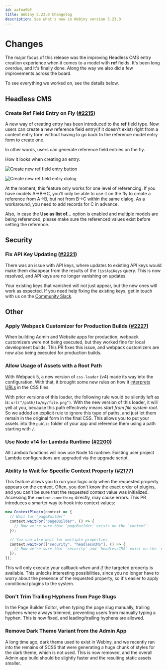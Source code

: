 ```yaml
---
id: aafea9bf
title: Webiny 5.23.0 Changelog
description: See what's new in Webiny version 5.23.0.
---
```



# Changes

The major focus of this release was the improving Headless CMS entry creation experience when it comes to a model with **ref** fields. It's been long overdue, and it's finally done. Along the way we also did a few improvements across the board.

To see everything we worked on, see the details below.

## Headless CMS

### Create Ref Field Entry on Fly ([#2215](https://github.com/webiny/webiny-js/pull/2215))

A new way of creating entry has been introduced to the **ref** field type.
Now users can create a new reference field entry(if it doesn't exist) right from a content entry form without having to go back to the reference model entry form to create one.

In other words, users can generate reference field entries on the fly.

How it looks when creating an entry:

![Create new ref field entry button](./assets/ref-field-new-entry-input.jpg)

![Create new ref field entry dialog](./assets/ref-field-new-entry-dialog.jpg)

At the moment, this feature only works for one level of referencing. If you have models A->B->C, you'll only be able to use it on the fly to create a reference from A->B, but not from B->C within the same dialog. As a workaround, you need to add records for C in advance.

Also, in case the **Use as list of...** option is enabled and multiple models are being referenced, please make sure the referenced values exist before setting the reference.

## Security

### Fix API Key Updating ([#2221](https://github.com/webiny/webiny-js/pull/2221))

There was an issue with API keys, where updates to existing API keys would make them disappear from the results of the `listApiKeys` query. This is now resolved, and API keys are no longer vanishing on updates.

<Alert type="info">

Your existing keys that vanished will not just appear, but the new ones will work as expected. If you need help fixing the existing keys, get in touch with us on the [Community Slack](https://www.webiny.com/slack).

</Alert>

## Other

### Apply Webpack Customizer for Production Builds ([#2227](https://github.com/webiny/webiny-js/pull/2227))

When building Admin and Website apps for production, webpack customizers were not being executed, but they worked fine for local development builds. This PR fixes this issue, and webpack customizers are now also being executed for production builds.

### Allow Usage of Assets with a Root Path

With Webpack 5, a new version of `css-loader` (v4) made its way into the configuration. With that, it brought some new rules on how it [interprets URLs](https://webpack.js.org/loaders/css-loader/#url) in the CSS files.

With prior versions of this loader, the following rule would be silently left as is: `url("/path/to/my/file.png")`. With the new version of this loader, it will yell at you, because this path effectively means _start from file system root_. So we added an explicit rule to ignore this type of paths, and just let them remain in the original form in the final CSS. This allows you to put your assets into the `public` folder of your app and reference them using a path starting with `/`.

### Use Node v14 for Lambda Runtime ([#2200](https://github.com/webiny/webiny-js/pull/2200))

All Lambda functions will now use Node 14 runtime. Existing user project Lambda configurations are upgraded via the upgrade script.

### Ability to Wait for Specific Context Property ([#2177](https://github.com/webiny/webiny-js/pull/2177))

This feature allows you to run your logic only when the requested property appears on the context. Often, you don't know the exact order of plugins, and you can't be sure that the requested context value was initialized. Accessing the `context.something` directly, may cause errors. This PR introduces a smarter way to hook into context values:

```ts
new ContextPlugin(context => {
  // Wait for "pageBuilder"
  context.waitFor("pageBuilder", () => {
    // Now we're sure that `pageBuilder` exists on the `context`.
  });

  // You can also wait for multiple properties
  context.waitFor(["security", "headlessCMS"], () => {
    // Now we're sure that `security` and `headlessCMS` exist on the `context`.
  });
});
```

This will only execute your callback _when_ and _if_ the targeted property is available. This unlocks interesting possibilities, since you no longer have to worry about the presence of the requested property, so it's easier to apply conditional plugins to the system.

### Don't Trim Trailing Hyphens from Page Slugs

In the Page Builder Editor, when typing the page slug manually, trailing hyphens where always trimmed, preventing users from manually typing a hyphen. This is now fixed, and leading/trailing hyphens are allowed.

### Remove Dark Theme Variant from the Admin App

A long time ago, dark theme used to exist in Webiny, and we recently ran into the remains of SCSS that were generating a huge chunk of styles for the dark theme, which is not used. This is now removed, and the overall Admin app build should be slightly faster and the resulting static assets smaller.
